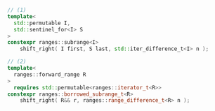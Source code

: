 ```cpp
// (1)
template<
  std::permutable I,
  std::sentinel_for<I> S
>
constexpr ranges::subrange<I>
    shift_right( I first, S last, std::iter_difference_t<I> n );

// (2)
template<
  ranges::forward_range R
>
  requires std::permutable<ranges::iterator_t<R>>
constexpr ranges::borrowed_subrange_t<R>
    shift_right( R&& r, ranges::range_difference_t<R> n );
```
